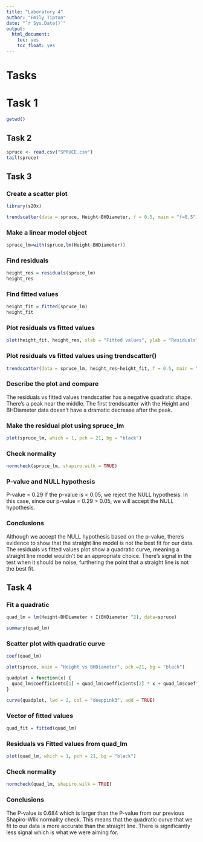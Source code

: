 ```yaml
---
title: "Laboratory 4"
author: "Emily Tipton"
date: "`r Sys.Date()`"
output: 
  html_document:
    toc: yes
    toc_float: yes
---
```

# Tasks

# Task 1
```r
getwd()
```

## Task 2

```r
spruce <- read.csv("SPRUCE.csv")
tail(spruce)
```

## Task 3

### Create a scatter plot

```r
library(s20x)

trendscatter(data = spruce, Height~BHDiameter, f = 0.5, main = "f=0.5")
```

### Make a linear model object

```r
spruce_lm=with(spruce,lm(Height~BHDiameter))
```

### Find residuals

```r
height_res = residuals(spruce_lm)
height_res
```

### Find fitted values

```r
height_fit = fitted(spruce_lm)
height_fit
```

### Plot residuals vs fitted values

```r
plot(height_fit, height_res, xlab = "Fitted values", ylab = "Residuals", main = "Residuals vs Fitted values", pch =21, bg = "pink", cex = 1.2)
```

### Plot residuals vs fitted values using trendscatter()

```r
trendscatter(data = spruce_lm, height_res~height_fit, f = 0.5, main = "Residuals vs Fitted Values", xlab = "Fitted values", ylab = "Residuals")
```

### Describe the plot and compare

The residuals vs fitted values trendscatter has a negative quadratic shape. There's a peak near the middle. The first trendscatter with the Height and BHDiameter data doesn't have a dramatic decrease after the peak. 

### Make the residual plot using spruce_lm

```r
plot(spruce_lm, which = 1, pch = 21, bg = "black")
```

### Check normality

```r
normcheck(spruce_lm, shapiro.wilk = TRUE)
```

### P-value and NULL hypothesis

P-value = 0.29
If the p-value is < 0.05, we reject the NULL hypothesis. In this case, since our p-value = 0.29 > 0.05, we will accept the NULL hypothesis.

### Conclusions

Although we accept the NULL hypothesis based on the p-value, there's evidence to show that the straight line model is not the best fit for our data. The residuals vs fitted values plot show a quadratic curve, meaning a straight line model wouldn't be an appropriate choice. There's signal in the test when it should be noise, furthering the point that a straight line is not the best fit.

## Task 4

### Fit a quadratic

```r
quad_lm = lm(Height~BHDiameter + I(BHDiameter ^2), data=spruce)

summary(quad_lm)
```

### Scatter plot with quadratic curve

```r
coef(quad_lm)
```


```r
plot(spruce, main = "Height vs BHDiameter", pch =21, bg = "black")

quadplot = function(x) {
  quad_lm$coefficients[1] + quad_lm$coefficients[2] * x + quad_lm$coefficients[3] * x ^2
}

curve(quadplot, lwd = 2, col = "deeppink3", add = TRUE)
```

### Vector of fitted values

```r
quad_fit = fitted(quad_lm)
```

### Residuals vs Fitted values from quad_lm

```r
plot(quad_lm, which = 1, pch = 21, bg = "black")
```

### Check normality

```r
normcheck(quad_lm, shapiro.wilk = TRUE)
```

### Conclusions

The P-value is 0.684 which is larger than the P-value from our previous Shapiro-Wilk normality check. This means that the quadratic curve that we fit to our data is more accurate than the straight line. There is significantly less signal which is what we were aiming for. 


